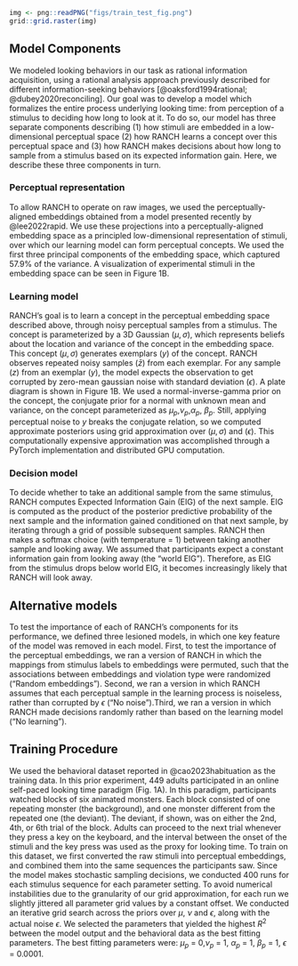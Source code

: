 

```r
img <- png::readPNG("figs/train_test_fig.png")
grid::grid.raster(img)
```


## Model Components

We modeled looking behaviors in our task as rational information acquisition, using a rational analysis approach previously described for different information-seeking behaviors [@oaksford1994rational; @dubey2020reconciling]. Our goal was to develop a model which formalizes the entire process underlying looking time: from perception of a stimulus to deciding how long to look at it. To do so, our model has three separate components describing (1) how stimuli are embedded in a low-dimensional perceptual space (2) how RANCH learns a concept over this perceptual space and (3) how RANCH makes decisions about how long to sample from a stimulus based on its expected information gain. Here, we describe these three components in turn.


### Perceptual representation 

To allow RANCH to operate on raw images, we used the perceptually-aligned embeddings obtained from a model presented recently by @lee2022rapid. We use these projections into a perceptually-aligned embedding space as a principled low-dimensional representation of stimuli, over which our learning model can form perceptual concepts. We used the first three principal components of the embedding space, which captured 57.9% of the variance. A visualization of experimental stimuli in the embedding space can be seen in Figure 1B.

### Learning model 

RANCH's goal is to learn a concept in the perceptual embedding space described above, through noisy perceptual samples from a stimulus. The concept is parameterized by a 3D Gaussian $(\mu,\sigma)$, which represents beliefs about the location and variance of the concept in the embedding space. This concept $(\mu,\sigma)$ generates exemplars $(y)$ of the concept. RANCH observes repeated noisy samples $(\bar{z})$ from each exemplar. For any sample $(z)$ from an exemplar $(y)$, the model expects the observation to get corrupted by zero-mean gaussian noise with standard deviation  $(\epsilon)$. A plate diagram is shown in Figure 1B. We used a normal-inverse-gamma prior on the concept, the conjugate prior for a normal with unknown mean and variance, on the concept parameterized as $\mu_{p}$,$\nu_{p}$,$\alpha_{p}$, $\beta_{p}$. Still, applying perceptual noise to $y$ breaks the conjugate relation, so we computed approximate posteriors using grid approximation over $(\mu,\sigma)$ and $(\epsilon)$. This computationally expensive approximation was accomplished through a PyTorch implementation and distributed GPU computation. 


### Decision model 

To decide whether to take an additional sample from the same stimulus, RANCH computes Expected Information Gain (EIG) of the next sample. EIG is computed as the product of the posterior predictive probability of the next sample and the information gained conditioned on that next sample, by iterating through a grid of possible subsequent samples. RANCH then makes a softmax choice (with temperature = 1) between taking another sample and looking away. We assumed that participants expect a constant information gain from looking away (the “world EIG”). Therefore, as EIG from the stimulus drops below world EIG, it becomes increasingly likely that RANCH will look away.



## Alternative models 

To test the importance of each of RANCH’s components for its performance, we defined three lesioned models, in which one key feature of the model was removed in each model. First, to test the importance of the perceptual embeddings, we ran a version of RANCH in which the mappings from stimulus labels to embeddings were permuted, such that the associations between embeddings and violation type were randomized (“Random embeddings”). Second, we ran a version in which RANCH assumes that each perceptual sample in the learning process is noiseless, rather than corrupted by $\epsilon$ (“No noise”).Third, we ran a version in which RANCH made decisions randomly rather than based on the learning model (“No learning”).

## Training Procedure 

We used the behavioral dataset reported in @cao2023habituation as the training data. In this prior experiment, 449 adults participated in an online self-paced looking time paradigm (Fig. 1A). In this paradigm, participants watched blocks of six animated monsters. Each block consisted of one repeating monster (the background), and one monster different from the repeated one (the deviant). The deviant, if shown, was on either the 2nd, 4th, or 6th trial of the block. Adults can proceed to the next trial whenever they press a key on the keyboard, and the interval between the onset of the stimuli and the key press was used as the proxy for looking time.  To train on this dataset, we first converted the raw stimuli into perceptual embeddings, and combined them into the same sequences the participants saw. Since the model makes stochastic sampling decisions, we conducted 400 runs for each stimulus sequence for each parameter setting. To avoid numerical instabilities due to the granularity of our grid approximation, for each run we slightly jittered all parameter grid values by a constant offset. We conducted an iterative grid search across the priors over $\mu$, $\nu$ and $\epsilon$, along with the actual noise $\epsilon$. We selected the parameters that yielded the highest $R^2$ between the model output and the behavioral data as the best fitting parameters. The best fitting parameters were: $\mu_{p}$ = 0,$\nu_{p}$ = 1, $\alpha_{p}$ = 1, $\beta_{p}$ = 1, $\epsilon$ = 0.0001.


